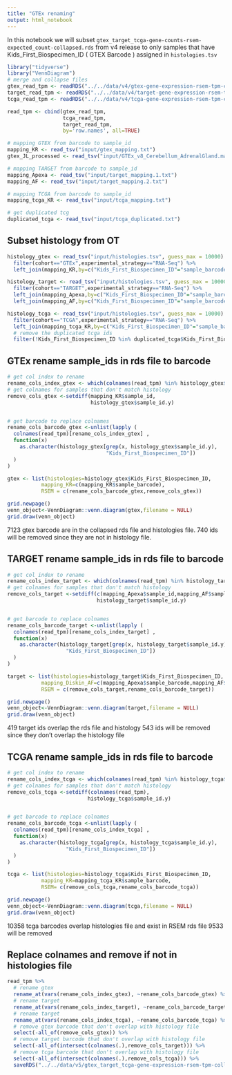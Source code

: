 ```yaml
---
title: "GTEx renaming"
output: html_notebook
---
```


In this notebook we will subset `gtex_target_tcga-gene-counts-rsem-expected_count-collapsed.rds` from v4 release to only samples that have Kids_First_Biospecimen_ID ( GTEX Barcode ) assigned in `histologies.tsv`

```r
library("tidyverse")
library("VennDiagram")
# merge and collapse files
gtex_read_tpm <- readRDS("../../data/v4/gtex-gene-expression-rsem-tpm-collapsed.polya.rds")
target_read_tpm <- readRDS("../../data/v4/target-gene-expression-rsem-tpm-collapsed.rds")
tcga_read_tpm <- readRDS("../../data/v4/tcga-gene-expression-rsem-tpm-collapsed.rds")

read_tpm <- cbind(gtex_read_tpm,
                  tcga_read_tpm,
                  target_read_tpm,
                  by='row.names', all=TRUE)

# mapping GTEX from barcode to sample_id
mapping_KR <- read_tsv("input/gtex_mapping.txt")
gtex_JL_processed <- read_tsv("input/GTEx_v8_Cerebellum_AdrenalGland.manifest - GTEx_v8_Cerebellum_AdrenalGland.manifest.tsv")

# mapping TARGET from barcode to sample_id
mapping_Apexa <- read_tsv("input/target_mapping.1.txt")
mapping_AF <- read_tsv("input/target_mapping.2.txt")

# mapping TCGA from barcode to sample_id
mapping_tcga_KR <- read_tsv("input/tcga_mapping.txt")

# get duplicated tcg
duplicated_tcga <- read_tsv("input/tcga_duplicated.txt")

```


## Subset histology from OT
```r
histology_gtex <- read_tsv("input/histologies.tsv", guess_max = 10000) %>% 
  filter(cohort=="GTEx",experimental_strategy=="RNA-Seq") %>%
  left_join(mapping_KR,by=c("Kids_First_Biospecimen_ID"="sample_barcode")) 

histology_target <- read_tsv("input/histologies.tsv", guess_max = 10000) %>% 
  filter(cohort=="TARGET",experimental_strategy=="RNA-Seq") %>%
  left_join(mapping_Apexa,by=c("Kids_First_Biospecimen_ID"="sample_barcode")) %>%
  left_join(mapping_AF,by=c("Kids_First_Biospecimen_ID"="sample_barcode"))

histology_tcga <- read_tsv("input/histologies.tsv", guess_max = 10000) %>% 
  filter(cohort=="TCGA",experimental_strategy=="RNA-Seq") %>%
  left_join(mapping_tcga_KR,by=c("Kids_First_Biospecimen_ID"="sample_barcode")) %>%
  # remove the duplicated tcga ids
  filter(!Kids_First_Biospecimen_ID %in% duplicated_tcga$Kids_First_Biospecimen_ID)

```

## GTEx rename sample_ids in rds  file  to barcode
```r
# get col index to rename  
rename_cols_index_gtex <- which(colnames(read_tpm) %in% histology_gtex$sample_id.y[!is.na(histology_gtex$sample_id.y)])
# get colnames for samples that don't match histology
remove_cols_gtex <-setdiff(mapping_KR$sample_id,
                           histology_gtex$sample_id.y)


# get barcode to replace colnames  
rename_cols_barcode_gtex <-unlist(lapply (
  colnames(read_tpm)[rename_cols_index_gtex] ,
  function(x) 
    as.character(histology_gtex[grep(x, histology_gtex$sample_id.y),
                                "Kids_First_Biospecimen_ID"])
  )
)

```

```r
gtex <- list(histologies=histology_gtex$Kids_First_Biospecimen_ID,
           mapping_KR=c(mapping_KR$sample_barcode),
           RSEM = c(rename_cols_barcode_gtex,remove_cols_gtex))

grid.newpage()
venn_object<-VennDiagram::venn.diagram(gtex,filename = NULL)
grid.draw(venn_object)

```
7123 gtex barcode are in the collapsed rds file and histologies file.
740 ids will be removed since they are not in histology file. 


## TARGET rename sample_ids in rds  file  to barcode
```r
# get col index to rename  
rename_cols_index_target <- which(colnames(read_tpm) %in% histology_target$sample_id.y[!is.na(histology_target$sample_id.y)])
# get colnames for samples that don't match histology
remove_cols_target <-setdiff(c(mapping_Apexa$sample_id,mapping_AF$sample_id),
                             histology_target$sample_id.y)


# get barcode to replace colnames  
rename_cols_barcode_target <-unlist(lapply (
  colnames(read_tpm)[rename_cols_index_target] ,
  function(x) 
    as.character(histology_target[grep(x, histology_target$sample_id.y),
                   "Kids_First_Biospecimen_ID"])
  )
)

```

```r

target <- list(histologies=histology_target$Kids_First_Biospecimen_ID,
           mapping_Diskin_AF=c(mapping_Apexa$sample_barcode,mapping_AF$sample_barcode),
           RSEM = c(remove_cols_target,rename_cols_barcode_target))

grid.newpage()
venn_object<-VennDiagram::venn.diagram(target,filename = NULL)
grid.draw(venn_object)
```

419 target ids overlap the rds file and histology
543 ids will be removed since they don't overlap the histology file

## TCGA rename sample_ids in rds  file  to barcode
```r
# get col index to rename  
rename_cols_index_tcga <- which(colnames(read_tpm) %in% histology_tcga$sample_id.y[!is.na(histology_tcga$sample_id.y)])
# get colnames for samples that don't match histology
remove_cols_tcga <-setdiff(colnames(read_tpm),
                          histology_tcga$sample_id.y)


# get barcode to replace colnames  
rename_cols_barcode_tcga <-unlist(lapply (
  colnames(read_tpm)[rename_cols_index_tcga] ,
  function(x) 
    as.character(histology_tcga[grep(x, histology_tcga$sample_id.y),
                   "Kids_First_Biospecimen_ID"])
  )
)

```

```r

tcga <- list(histologies=histology_tcga$Kids_First_Biospecimen_ID,
           mapping_KR=mapping_tcga_KR$sample_barcode,
           RSEM= c(remove_cols_tcga,rename_cols_barcode_tcga))

grid.newpage()
venn_object<-VennDiagram::venn.diagram(tcga,filename = NULL)
grid.draw(venn_object)
```
10358 tcga barcodes overlap histologies file and exist in RSEM rds file
9533 will be removed


## Replace colnames and remove if not in histologies file
```r

read_tpm %>%
  # rename gtex
  rename_at(vars(rename_cols_index_gtex), ~rename_cols_barcode_gtex) %>%
  # rename target
  rename_at(vars(rename_cols_index_target), ~rename_cols_barcode_target) %>%
  # rename target
  rename_at(vars(rename_cols_index_tcga), ~rename_cols_barcode_tcga) %>%
  # remove gtex barcode that don't overlap with histology file
  select(-all_of(remove_cols_gtex)) %>%
  # remove target barcode that don't overlap with histology file
  select(-all_of(intersect(colnames(.),remove_cols_target))) %>%
  # remove tcga barcode that don't overlap with histology file
  select(-all_of(intersect(colnames(.),remove_cols_tcga))) %>%
  saveRDS("../../data/v5/gtex_target_tcga-gene-expression-rsem-tpm-collapsed.polya.rds")

```


